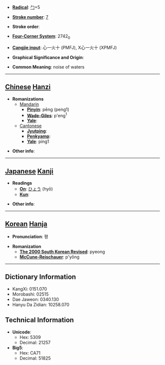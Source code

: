 * '''[[Wiktionary:Chinese radical index| Radical]]''': [[Wiktionary:Chinese radical index 勹|勹]]+5

* '''[[Wiktionary:Chinese total strokes index|Stroke number]]''': [[Wiktionary:Chinese total strokes index 7|7]]

* '''Stroke order''': 

* '''[[Wiktionary:Chinese four corner index|Four-Corner System]]''': 2742<sub>0</sub>

* '''[[Wiktionary:Chinese Cangjie index|Cangjie input]]''': 心一火十 (PMFJ), X心一火十 (XPMFJ)

* '''Graphical Significance and Origin''': 

* '''Common Meaning''': noise of waters

----

== [[Chinese]] [[Hanzi]] ==

* '''Romanizations'''
** [[Mandarin]]
*** '''[[Pinyin]]''': pēng (peng1)
*** '''[[Wade-Giles]]''': p'eng<sup>1</sup>
*** '''[[Yale]]''': 
**[[Cantonese]]
***'''[[Jyutping]]''':
***'''[[Penkyamp]]''': 
***'''[[Yale]]''': ping1

* '''Other info''': 

----

== [[Japanese]] [[Kanji]] ==

* '''Readings'''
** '''[[On]]''': [[ひょう]] (hyō)
** '''[[Kun]]''': 

* '''Other info''':  

----

== [[Korean]] [[Hanja]] ==

* '''Pronunciation''': 평

* '''Romanization'''
** '''[[The 2000 South Korean Revised Romanization|The 2000 South Korean Revised]]''': pyeong
** '''[[McCune-Reischauer]]''': p'yŏng

----

== Dictionary Information ==

* KangXi: 0151.070
* Morobashi: 02515
* Dae Jaweon: 0340.130
* Hanyu Da Zidian: 10258.070

== Technical Information ==

* '''Unicode''':
** Hex: 5309
** Decimal: 21257
* '''Big5''':
** Hex: CA71
** Decimal: 51825